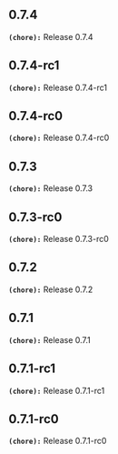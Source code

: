 ## 0.7.4
**`(chore):`** Release 0.7.4

## 0.7.4-rc1
**`(chore):`** Release 0.7.4-rc1

## 0.7.4-rc0
**`(chore):`** Release 0.7.4-rc0

## 0.7.3
**`(chore):`** Release 0.7.3

## 0.7.3-rc0
**`(chore):`** Release 0.7.3-rc0

## 0.7.2
**`(chore):`** Release 0.7.2

## 0.7.1
**`(chore):`** Release 0.7.1

## 0.7.1-rc1
**`(chore):`** Release 0.7.1-rc1

## 0.7.1-rc0
**`(chore):`** Release 0.7.1-rc0

